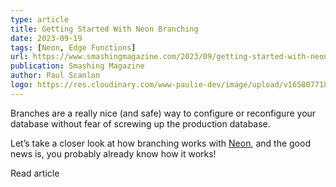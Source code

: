 ```yaml
---
type: article
title: Getting Started With Neon Branching
date: 2023-09-19
tags: [Neon, Edge Functions]
url: https://www.smashingmagazine.com/2023/09/getting-started-with-neon-branching/
publication: Smashing Magazine
author: Paul Scanlon
logo: https://res.cloudinary.com/www-paulie-dev/image/upload/v1658077182/paulie.dev/Logos/smashing-magazine-logo_rhvh4j.png
---
```


Branches are a really nice (and safe) way to configure or reconfigure your database without fear of screwing up the production database.

Let’s take a closer look at how branching works with [Neon](https://neon.tech/), and the good news is, you probably already know how it works!

<CtaExternal href='https://www.smashingmagazine.com/2023/09/getting-started-with-neon-branching/'>
  Read article
</CtaExternal>
